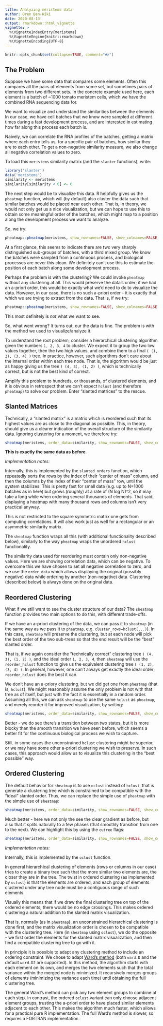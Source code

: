 ```yaml
---
title: Analyzing meristems data
author: Oren Ben-Kiki
date: 2020-08-13
output: rmarkdown::html_vignette
vignette: >
  %\VignetteIndexEntry{meristems}
  %\VignetteEngine{knitr::rmarkdown}
  %\VignetteEncoding{UTF-8}
---
```


```r
knitr::opts_chunk$set(collapse=TRUE, comment="#>")
```

## The Problem

Suppose we have some data that compares some elements. Often this compares all the pairs of elements
from some set, but sometimes pairs of elements from two different sets. In the concrete example used
here, each element is a batch of ~1000 tomato meristem cells, which we have the combined RNA
sequencing data for.

We want to visualize and understand the similarities between the elements. In our case, we have cell
batches that we know were sampled at different times during a fast development process, and are
interested in estimating how far along this process each batch is.

Naively, we can correlate the RNA profiles of the batches, getting a matrix where each entry tells
us, for a specific pair of batches, how similar they are to each other. To get a non-negative
similarity measure, we also change all negative correlation values to zero.

To load this `meristems` similarity matrix (and the `slanter` functions), write:

```r
library('slanter')
data('meristems')
similarity <- meristems
similarity[similarity < 0] <- 0
```

The next step would be to visualize this data. R helpfully gives us the `pheatmap` function, which
will (by default) also cluster the data such that similar batches would be placed near each other.
That is, in theory, we would not only get us a nice visualization, but we can hope to use this to
obtain some meaningful order of the batches, which might map to a position along the development
process we want to analyze.

So, we try:

```r
pheatmap::pheatmap(meristems, show_rownames=FALSE, show_colnames=FALSE)
```

At a first glance, this seems to indicate there are two very sharply distinguished sub-groups of
batches, with a third mixed group. We know the batches were sampled from a continuous process, and
biological processes are never this clean. We definitely can't use this to estimate the position of
each batch along some development process.

Perhaps the problem is with the clustering? We could invoke `pheatmap` without any clustering at
all. This would preserve the data's order; if we had an a-priori order, this would be exactly what
we'd need to do to visualize the data. However, in our case, there is no such a-priori order - it is
exactly that which we are trying to extract from the data. That is, if we try:

```r
pheatmap::pheatmap(meristems, show_rownames=FALSE, show_colnames=FALSE, cluster_rows=FALSE, cluster_cols=FALSE)
```

This most definitely is *not* what we want to see.

So, what went wrong? It turns out, our the data is fine. The problem is with the method we used to
visualize/analyze it.

To understand the root problem, consider a hierarchical clustering algorithm given the numbers `1,
2, 3, 4` to cluster. We expect it to group the two low values together, then the two high values,
and combine them to a final `( (1, 2), (3, 4) )` tree. In practice, however, such algorithms don't
care about the internal order within each tree node. That is, the algorithm would be just as happy
giving us the tree `( (4, 3), (1, 2) )`, which is technically correct, but is not the best kind of
correct.

Amplify this problem to hundreds, or thousands, of clustered elements, and it is obvious in
retrospect that we can't expect `hclust` (and therefore `pheatmap`) to solve our problem. Enter
"slanted matrices" to the rescue.

## Slanted Matrices

Technically, a "slanted matrix" is a matrix which is reordered such that its highest values are as
close to the diagonal as possible. This, in theory, should give us a clearer indication of the
overall structure of the similarity data. Ignoring clustering for a moment, we therefore try:

```r
sheatmap(meristems, order_data=similarity, show_rownames=FALSE, show_colnames=FALSE, cluster_rows=FALSE, cluster_cols=FALSE)
```

**This is exactly the same data as before.**

*Implementation notes:*

Internally, this is implemented by the `slanted_orders` function, which repeatedly sorts the rows by
the index of their "center of mass" column, and then the columns by the index of their "center of
mass" row, until the system stabilizes. This is pretty fast for small data (e.g. up to N=1000
batches as in here) but grows (roughly) at a rate of (N log N)^2, so it may take a long while when
ordering several thousands of elements. That said, displaying a heatmap with many thousand rows and
columns isn't very practical anyway.

This is not restricted to the square symmetric matrix one gets from computing correlations. It
will also work just as well for a rectangular or an asymmetric similarity matrix.

The `sheatmap` function wraps all this (with additional functionality described below),
similarly to the way `pheatmap` wraps the unordered `hclust` functionality.

The similarity data used for reordering must contain only non-negative values. Here we are showing
correlation data, which can be negative. To overcome this we have chosen to set all negative
correlation to zero, and we use the `order_data` which allows displaying the original (possibly
negative) data while ordering by another (non-negative) data. Clustering (described below) is always
done on the original data.

## Reordered Clustering

What if we still want to see the cluster structure of our data? The `sheatmap` function provides two
main options to do this, with different trade-offs.

If we have an a-priori clustering of the data, we can pass it to `sheatmap` (in the same way as we
pass it to `pheatmap`, e.g. `cluster_rows=hclust(...)`). In this case, `sheatmap` will preserve the
clustering, but at each node will pick the best order of the two sub-trees so that the end result
will be the "best" slanted order.

That is, if we again consider the "technically correct" clustering tree `( (4, 3), (1, 2) )`, and
the ideal order `1, 2, 3, 4`, then `sheatmap` will use the `reorder_hclust` function to give us the
equivalent clustering tree `( (1, 2), (3, 4) )`. In general, however, one can't always get exactly
the ideal order; `reorder_hclust` does the best it can.

We don't have an a-priory clustering, but we did get one from `pheatmap` (that is, `hclust`). We
might reasonably assume the only problem is not with that tree as of itself, but just with the fact
it is essentially in a random order. Assuming all this, we can ask `sheatmap` to use the same
`hclust` as `pheatmap`, and merely reorder it for improved visualization, by writing:

```r
sheatmap(meristems, order_data=similarity, show_rownames=FALSE, show_colnames=FALSE, oclust_rows=FALSE, oclust_cols=FALSE)
```

Better - we do see there's a transition between two states, but it is more blocky than the smooth
transition we have seen before, which seems a better fit for the continuous biological process we
wish to capture.

Still, in some cases the unconstrained `hclust` clustering might be superior, or we may have some
other a-priori clustering we wish to preserve. In such cases, this approach would allow us to
visualize this clustering in the "best possible" way.

## Ordered Clustering

The default behavior for `sheatmap` is to use `oclust` instead of `hclust`, that is generate a
clustering tree which is constrained to be compatible with the "ideal" slanted order. Thus, we can
replace the simple use of `pheatmap` with the simple use of `sheatmap`:

```r
sheatmap(meristems, order_data=similarity, show_rownames=FALSE, show_colnames=FALSE)
```

Much better - here we not only the see the clear gradient as before, but also that it splits
naturally to a few phases (that smoothly transition from one to the next). We can highlight this by
using the `cutree` flags:

```r
sheatmap(meristems, order_data=similarity, show_rownames=FALSE, show_colnames=FALSE, cutree_rows=5, cutree_cols=5)
```

*Implementation notes:*

Internally, this is implemented by the `oclust` function.

In general hierarchical clustering of elements (rows or columns in our case) tries to create a
binary tree such that the more similar two elements are, the closer they are in the tree. The twist
in ordered clustering (as implemented by `oclust`) is that the elements are ordered, and each group
of elements clustered under any tree node must be a contiguous range of such elements.

Visually this means that if we draw the final clustering tree on top of the ordered elements, there
would be no edge crossings. This makes ordered clustering a natural addition to the slanted matrix
visualization.

That is, normally (as in `pheatmap`), an unconstrained hierarchical clustering is done first, and
the matrix visualization order is chosen to be compatible with the clustering tree. Here (in
`sheatmap` using `oclust`), we do the opposite - we first order the elements for the slanted matrix
visualization, and then find a compatible clustering tree to go with it.

In principle it is possible to adapt any clustering method to include an ordering constraint. We
chose to adapt [Ward's method](https://en.wikipedia.org/wiki/Ward%27s_method) (both `ward.D` and the
default `ward.D2` are supported). In this method, the algorithm starts with each element on its own,
and merges the two elements such that the total variance within the merged node is minimized. It
recursively merges groups of elements (minimizing the variance each time) until obtaining the full
clustering tree.

The general Ward's method can pick any two element groups to combine at each step. In contrast, the
ordered `oclust` variant can only choose adjacent element groups, trusting the a-priori order to
have placed similar elements adjacent to each other. This makes the algorithm much faster, which
allows for a practical pure R implementation. The full Ward's method is slower, so requires a
FORTRAN implementation.
